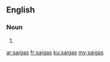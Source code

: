 ==English==

===Noun===
{{head|en|plural}}

# {{plural of|saiga|lang=en}}

[[ar:saigas]]
[[fr:saigas]]
[[ku:saigas]]
[[my:saigas]]